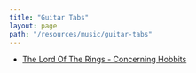 ```yaml
---
title: "Guitar Tabs"
layout: page
path: "/resources/music/guitar-tabs"
---
```


- [The Lord Of The Rings - Concerning Hobbits](/resources/music/guitar-tabs/the-lord-of-the-rings-concerning-hobbits)
